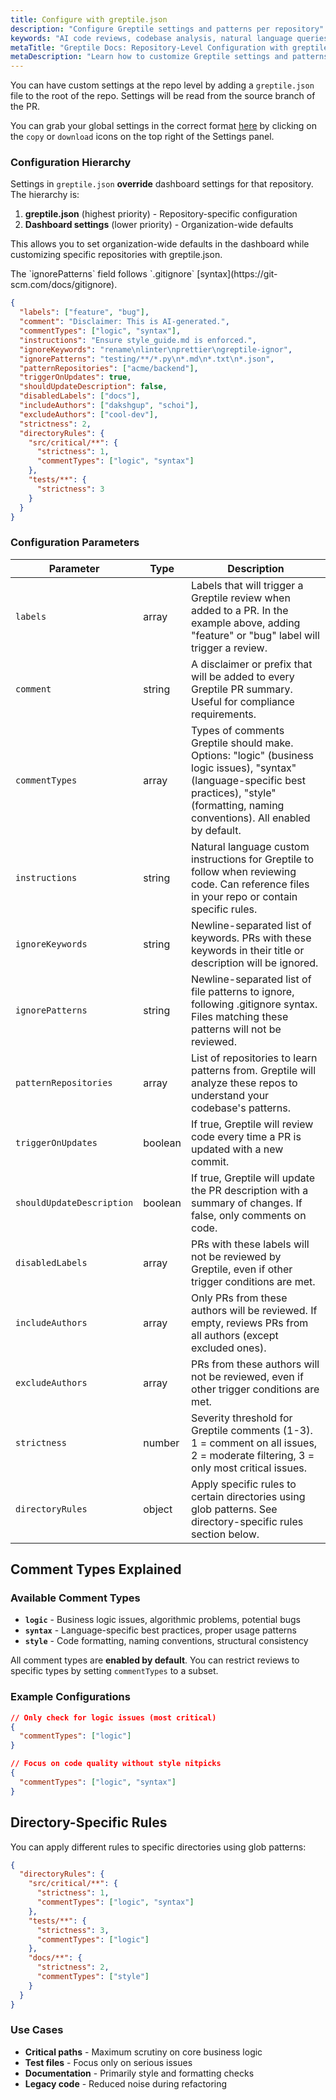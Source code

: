 ```yaml
---
title: Configure with greptile.json
description: "Configure Greptile settings and patterns per repository"
keywords: "AI code reviews, codebase analysis, natural language queries, GitHub integration, Slack integration, PR review agent"
metaTitle: "Greptile Docs: Repository-Level Configuration with greptile.json"
metaDescription: "Learn how to customize Greptile settings and patterns for individual repositories using greptile.json configuration."
---
```


You can have custom settings at the repo level by adding a `greptile.json` file to the root of the repo. Settings will be read from the source branch of the PR.

You can grab your global settings in the correct format [here](https://app.greptile.com/review/github?tab=config) by clicking on the `copy` or `download` icons on the top right of the Settings panel.

### Configuration Hierarchy

Settings in `greptile.json` **override** dashboard settings for that repository. The hierarchy is:
1. **greptile.json** (highest priority) - Repository-specific configuration
2. **Dashboard settings** (lower priority) - Organization-wide defaults

This allows you to set organization-wide defaults in the dashboard while customizing specific repositories with greptile.json.

<Note>
  The `ignorePatterns` field follows `.gitignore`
  [syntax](https://git-scm.com/docs/gitignore).
</Note>

```json greptile.json
{
  "labels": ["feature", "bug"],
  "comment": "Disclaimer: This is AI-generated.",
  "commentTypes": ["logic", "syntax"],
  "instructions": "Ensure style_guide.md is enforced.",
  "ignoreKeywords": "rename\nlinter\nprettier\ngreptile-ignor",
  "ignorePatterns": "testing/**/*.py\n*.md\n*.txt\n*.json",
  "patternRepositories": ["acme/backend"],
  "triggerOnUpdates": true,
  "shouldUpdateDescription": false,
  "disabledLabels": ["docs"],
  "includeAuthors": ["dakshgup", "schoi"],
  "excludeAuthors": ["cool-dev"],
  "strictness": 2,
  "directoryRules": {
    "src/critical/**": {
      "strictness": 1,
      "commentTypes": ["logic", "syntax"]
    },
    "tests/**": {
      "strictness": 3
    }
  }
}
```

### Configuration Parameters

| Parameter                 | Type    | Description                                                                                                                                  |
| ------------------------- | ------- | -------------------------------------------------------------------------------------------------------------------------------------------- |
| `labels`                  | array   | Labels that will trigger a Greptile review when added to a PR. In the example above, adding "feature" or "bug" label will trigger a review.  |
| `comment`                 | string  | A disclaimer or prefix that will be added to every Greptile PR summary. Useful for compliance requirements.                                  |
| `commentTypes`            | array   | Types of comments Greptile should make. Options: "logic" (business logic issues), "syntax" (language-specific best practices), "style" (formatting, naming conventions). All enabled by default. |
| `instructions`            | string  | Natural language custom instructions for Greptile to follow when reviewing code. Can reference files in your repo or contain specific rules. |
| `ignoreKeywords`          | string  | Newline-separated list of keywords. PRs with these keywords in their title or description will be ignored.                                   |
| `ignorePatterns`          | string  | Newline-separated list of file patterns to ignore, following .gitignore syntax. Files matching these patterns will not be reviewed.          |
| `patternRepositories`     | array   | List of repositories to learn patterns from. Greptile will analyze these repos to understand your codebase's patterns.                       |
| `triggerOnUpdates`        | boolean | If true, Greptile will review code every time a PR is updated with a new commit.                                                             |
| `shouldUpdateDescription` | boolean | If true, Greptile will update the PR description with a summary of changes. If false, only comments on code.                                 |
| `disabledLabels`          | array   | PRs with these labels will not be reviewed by Greptile, even if other trigger conditions are met.                                            |
| `includeAuthors`          | array   | Only PRs from these authors will be reviewed. If empty, reviews PRs from all authors (except excluded ones).                                 |
| `excludeAuthors`          | array   | PRs from these authors will not be reviewed, even if other trigger conditions are met.                                                       |
| `strictness`              | number  | Severity threshold for Greptile comments (1-3). 1 = comment on all issues, 2 = moderate filtering, 3 = only most critical issues.            |
| `directoryRules`          | object  | Apply specific rules to certain directories using glob patterns. See directory-specific rules section below.                                     |

## Comment Types Explained

### Available Comment Types
- **`logic`** - Business logic issues, algorithmic problems, potential bugs
- **`syntax`** - Language-specific best practices, proper usage patterns
- **`style`** - Code formatting, naming conventions, structural consistency

All comment types are **enabled by default**. You can restrict reviews to specific types by setting `commentTypes` to a subset.

### Example Configurations
```json
// Only check for logic issues (most critical)
{
  "commentTypes": ["logic"]
}

// Focus on code quality without style nitpicks
{
  "commentTypes": ["logic", "syntax"]
}
```

## Directory-Specific Rules

You can apply different rules to specific directories using glob patterns:

```json
{
  "directoryRules": {
    "src/critical/**": {
      "strictness": 1,
      "commentTypes": ["logic", "syntax"]
    },
    "tests/**": {
      "strictness": 3,
      "commentTypes": ["logic"]
    },
    "docs/**": {
      "strictness": 2,
      "commentTypes": ["style"]
    }
  }
}
```

### Use Cases
- **Critical paths** - Maximum scrutiny on core business logic
- **Test files** - Focus only on serious issues
- **Documentation** - Primarily style and formatting checks
- **Legacy code** - Reduced noise during refactoring
